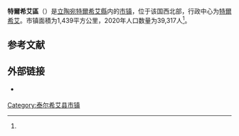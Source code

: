{{noteTA
|T=zh-cn:泰尔希艾区;zh-hk:泰爾希艾區;zh-tw:特爾希艾區;
|2=zh-cn:泰尔希艾;zh-hk:泰爾希艾;zh-tw:特爾希艾;
}}
{{Infobox settlement
| name                    = 泰尔希艾区
| native_name             = Telšių rajono savivaldybė
| native_name_lang        = lt
| settlement_type         = [[立陶宛市鎮|市镇]]
| image_skyline           = Telšiai Cathedral Exterior, Telšiai, Lithuania - Diliff.jpg
| image_caption           = 泰尔希艾主教座堂
| image_flag              = 
| flag_size               = 125px
| image_shield            = Telšiai COA great.svg
| shield_size             = 75px
| image_map               = Telsiai dst.svg
| map_caption             = 泰尔希艾区在立陶宛的位置
| coordinates             = 
| coor_pinpoint           = 
| coordinates_footnotes   = 
| subdivision_type        = [[世界政區索引|国家]]
| subdivision_name        = {{LIT}}
| subdivision_type1       = [[立陶宛传统地区|传统地区]]
| subdivision_name1       = [[萨莫吉希亚|萨莫吉希亚]]
| subdivision_type2       = [[立陶宛縣份|县份]]
| subdivision_name2       = [[特爾希艾縣|特爾希艾縣]]
| established_title       = 
| established_date        = 
| seat_type               = 行政中心
| seat                    = [[特爾希艾|特爾希艾]]
| unit_pref               = Metric
| area_total_km2          = 1439
| area_rank               = 
| area_note               = 
| area_footnotes          = <ref name=VLE>{{cite encyclopedia | encyclopedia = Visuotinė lietuvių enciklopedija | title = Telšių rajono savivaldybė | url = https://www.vle.lt/straipsnis/telsiu-rajono-savivaldybe/ | access-date = 2021-07-19 | language = lt | edition =  | date = 2014 | publisher = Mokslo ir enciklopedijų leidybos institutas | volume = 24 | location = Vilnius | archive-date = 2021-10-29 | archive-url = https://web.archive.org/web/20211029095147/https://www.vle.lt/straipsnis/telsiu-rajono-savivaldybe/ | dead-url = no }}</ref>
| population_as_of        = 2020年
| population_total        = 39317
| population_density_km2  = auto
| population_note         = 
| population_footnotes    = <ref name=VLE/>
| timezone1               = [[欧洲东部时间|EET]]
| utc_offset1             = +2
| timezone1_DST           = [[欧洲东部夏令时间|EEST]]
| utc_offset1_DST         = +3
| postal_code_type        = 邮政编码
| postal_code             = 
| area_code_type          = 
| area_code               = 444
| iso_code                = 
| website                 = {{URL|https://www.telsiai.lt/}}
| footnotes               = 
}}
'''特爾希艾區'''（{{lang-lt|Telšių rajono savivaldybė}}）是[[立陶宛|立陶宛]][[特爾希艾縣|特爾希艾縣]]内的[[立陶宛市鎮|市镇]]，位于该国西北部，行政中心为[[特爾希艾|特爾希艾]]。市镇面積为1,439平方公里，2020年人口数量为39,317人<ref name=VLE/>。

== 参考文献 ==
{{Reflist}}

== 外部链接 ==
{{commonscat|Telšiai District Municipality|position=left}}
* {{Official site|https://www.telsiai.lt/}} {{lt icon}} {{en}} {{ru}}

{{DEFAULTSORT:Telsiai}}
[[Category:泰尔希艾县市镇|Category:泰尔希艾县市镇]]